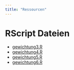 ```yaml
---
title: "Ressourcen"
---
```



# RScript Dateien

-   <a href="./Ressourcen/gewichtung3.R" download><i class="bi bi-file-earmark-code"></i> gewichtung3.R</a>
-   <a href="./Ressourcen/gewichtung4.R" download><i class="bi bi-file-earmark-code"></i> gewichtung4.R</a>
-   <a href="./Ressourcen/gewichtung5.R" download><i class="bi bi-file-earmark-code"></i> gewichtung5.R</a>
-   <a href="./Ressourcen/gewichtung6.R" download><i class="bi bi-file-earmark-code"></i> gewichtung6.R</a>
